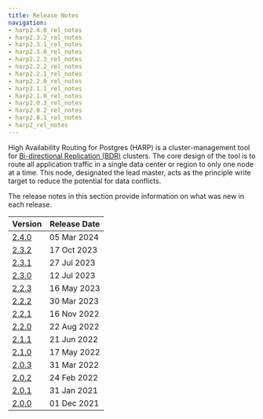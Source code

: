 ```yaml
---
title: Release Notes
navigation:
- harp2.4.0_rel_notes
- harp2.3.2_rel_notes
- harp2.3.1_rel_notes
- harp2.3.0_rel_notes
- harp2.2.3_rel_notes
- harp2.2.2_rel_notes
- harp2.2.1_rel_notes
- harp2.2.0_rel_notes
- harp2.1.1_rel_notes
- harp2.1.0_rel_notes
- harp2.0.3_rel_notes
- harp2.0.2_rel_notes
- harp2.0.1_rel_notes
- harp2_rel_notes
---
```


High Availability Routing for Postgres (HARP) is a cluster-management tool for
[Bi-directional Replication (BDR)](../../bdr/) clusters. The core design of
the tool is to route all application traffic in a single data center or
region to only one node at a time. This node, designated the lead master, acts
as the principle write target to reduce the potential for data conflicts.

The release notes in this section provide information on what was new in each release.

| Version                  | Release Date |
| -----------------------  | ------------ |
| [2.4.0](harp2.4.0_rel_notes)  | 05 Mar 2024 |
| [2.3.2](harp2.3.2_rel_notes)  | 17 Oct 2023 |
| [2.3.1](harp2.3.1_rel_notes)  | 27 Jul 2023 |
| [2.3.0](harp2.3.0_rel_notes)  | 12 Jul 2023 |
| [2.2.3](harp2.2.3_rel_notes)  | 16 May 2023 |
| [2.2.2](harp2.2.2_rel_notes)  | 30 Mar 2023 |
| [2.2.1](harp2.2.1_rel_notes)  | 16 Nov 2022 |
| [2.2.0](harp2.2.0_rel_notes)  | 22 Aug 2022 |
| [2.1.1](harp2.1.1_rel_notes)  | 21 Jun 2022 |
| [2.1.0](harp2.1.0_rel_notes)  | 17 May 2022 |
| [2.0.3](harp2.0.3_rel_notes)  | 31 Mar 2022 |
| [2.0.2](harp2.0.2_rel_notes)  | 24 Feb 2022 |
| [2.0.1](harp2.0.1_rel_notes)  | 31 Jan 2021 |
| [2.0.0](harp2_rel_notes)      | 01 Dec 2021 |
